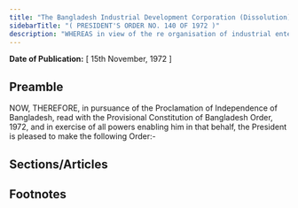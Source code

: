 ```yaml
---
title: "The Bangladesh Industrial Development Corporation (Dissolution) Order, 1972 (President's Order)"
sidebarTitle: "( PRESIDENT'S ORDER NO. 140 OF 1972 )"
description: "WHEREAS in view of the re organisation of industrial enterprises the Bangladesh Industrial Development Corporation is no longer required to discharge any functions and it is desirable that the same shall be dissolved;"
---
```


**Date of Publication:** [ 15th November, 1972 ]

## Preamble

NOW, THEREFORE, in pursuance of the Proclamation of Independence of Bangladesh, read with the Provisional Constitution of Bangladesh Order, 1972, and in exercise of all powers enabling him in that behalf, the President is pleased to make the following Order:-

## Sections/Articles

## Footnotes

